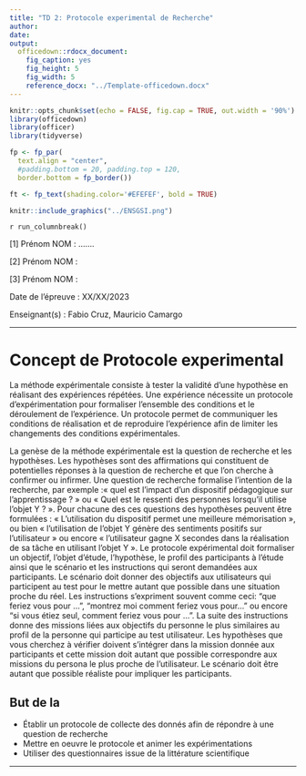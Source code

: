 ```yaml
---
title: "TD 2: Protocole experimental de Recherche"
author:
date:
output:
  officedown::rdocx_document: 
    fig_caption: yes
    fig_height: 5
    fig_width: 5
    reference_docx: "../Template-officedown.docx"
---
```


```r
knitr::opts_chunk$set(echo = FALSE, fig.cap = TRUE, out.width = '90%')
library(officedown)
library(officer)
library(tidyverse)

fp <- fp_par(
  text.align = "center", 
  #padding.bottom = 20, padding.top = 120, 
  border.bottom = fp_border())

ft <- fp_text(shading.color='#EFEFEF', bold = TRUE)
```


<!---BLOCK_MULTICOL_START--->

```r
knitr::include_graphics("../ENSGSI.png")
```

`r run_columnbreak()`

[1] Prénom NOM : 	....... 

[2] Prénom NOM :	

[3] Prénom NOM :	

Date de l’épreuve : XX/XX/2023

Enseignant(s) :  Fabio Cruz, Mauricio Camargo


<!---BLOCK_MULTICOL_STOP{widths: [2,5], space: 0.2, sep: true}--->

---

# Concept de Protocole experimental 

La méthode expérimentale consiste à tester la validité d’une hypothèse en réalisant des expériences répétées.
Une expérience nécessite un protocole d’expérimentation pour formaliser l’ensemble des conditions et le déroulement de l’expérience.  Un protocole permet de communiquer les conditions de réalisation et de reproduire l’expérience afin de limiter les changements des conditions expérimentales.

La genèse de la méthode expérimentale est la question de recherche et les hypothèses. 
Les hypothèses sont des affirmations qui constituent de potentielles réponses à la question de recherche et que l’on cherche à confirmer ou infirmer. 
Une question de recherche formalise l’intention de la recherche, par exemple :« quel est l’impact d’un dispositif pédagogique sur l’apprentissage ? » ou « Quel est le ressenti des personnes lorsqu’il utilise l’objet Y ? ». Pour chacune des ces questions des hypothèses peuvent être formulées : « L’utilisation du dispositif permet une meilleure mémorisation », ou bien « l’utilisation de l’objet Y génère des sentiments positifs sur l’utilisateur » ou encore « l’utilisateur gagne X secondes dans la réalisation de sa tâche en utilisant l’objet Y ».
Le protocole expérimental doit formaliser un objectif, l’objet d’étude, l’hypothèse, le profil des participants à l’étude ainsi que le scénario et les instructions qui seront demandées aux participants. Le scénario doit donner des objectifs aux utilisateurs qui participent au test pour le mettre autant que possible dans une situation proche du réel. Les instructions s’expriment souvent comme ceci: “que feriez vous pour …”, “montrez moi comment feriez vous pour…” ou encore “si vous étiez seul, comment feriez vous pour …”. La suite des instructions donne des missions liées aux objectifs du personne le plus similaires au profil de la personne qui participe au test utilisateur. Les hypothèses que vous cherchez à vérifier doivent s'intégrer dans la mission donnée aux participants et cette mission doit autant que possible correspondre aux missions du persona le plus proche de l’utilisateur. Le scénario doit être autant que possible réaliste pour impliquer les participants.


## But de la 
- Établir un protocole de collecte des donnés afin de répondre à une question de recherche
- Mettre en oeuvre le protocole et animer les expérimentations
- Utiliser des questionnaires issue de la littérature scientifique


---











